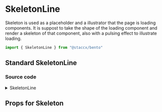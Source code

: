 
<Meta title="Components|Skeleton/SkeletonLine" component={SkeletonLine}/>

# SkeletonLine
Skeleton is used as a placeholder and a illustrator that the page is loading components.
It is suppost to take the shape of the loading component and render a skeleton of that component,
also with a pulsing effect to illustrate loading.

```javascript
import { SkeletonLine } from "@staccx/bento"
```

## Standard SkeletonLine

<Preview>
  <Story name="Standard">
       <SkeletonLine style={{ paddingLeft: 40, marginLeft: 5}}/>
  </Story>
</Preview>

### Source code
<details><summary>SkeletonLine</summary>
<p>

```bash
import React from "react"
import PropTypes from "prop-types"
import styled from "styled-components"
import { applyVariants, borderRadius } from "../../theming"
import SkeletonPulse from "./Skeleton.Pulse"
import themeProps from "./Skeleton.Line.themeProps"
import { componentCreateFactory } from "../../theming/utils/createVariantsFunctionFactory"

const SkeletonLine = ({ className, width, height, ...restProps }) => {
  return (
    <Line className={className} width={width} height={height} {...restProps} />
  )
}

export const SKELETONLINE = "skeletonline"

export const Line = styled(SkeletonPulse)`
  height: ${p => (p.height ? p.height : "1em")};
  width: ${p => (p.width ? p.width : "5.5em")};
  max-width: ${p => (p.width ? p.width : "none")};
  border-radius: ${borderRadius};

  &::before {
    content: "\\00a0";
  }

  ${applyVariants(themeProps.line)};
`

SkeletonLine.defaultProps = {
  className: null
}

SkeletonLine.propTypes = {
  className: PropTypes.string
}
SkeletonLine.themeProps = themeProps
SkeletonLine.createVariants = componentCreateFactory(SkeletonLine)

export default SkeletonLine

```

</p>
</details>

## Props for Skeleton
<Props of={SkeletonLine} />
